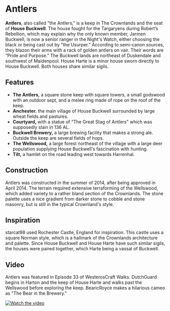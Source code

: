 
# Antlers

<ProjectDetails
  floatRight
  region="Crownlands"
  house="House Buckwell"
  type="Castle"
  status="In Progress"
  warp="undefined"
  projectLead="starcat98"
  dateStarted="January 3, 2014"
  dateCompleted="Invalid Date"
/>

**Antlers**, also called "the Antlers," is a keep in The Crownlands and the seat of **House Buckwell**. The house fought for the Targaryens during Robert’s Rebellion, which may explain why the only known member, Jarmen Buckwell, is now a senior ranger in the Night's Watch, either choosing the black or being cast out by "the Usurper." According to semi-canon sources, they blazon their arms with a rack of golden antlers on vair. Their words are “Pride and Purpose.” The Buckwell lands are northeast of Duskendale and southwest of Maidenpool. House Harte is a minor house sworn directly to House Buckwell. Both houses share similar sigils.  


## Features

* **The Antlers,** a square stone keep with square towers, a small godswood with an outdoor sept, and a melee ring made of rope on the roof of the keep.
* **Anchester.** the main village of House Buckwell surrounded by large wheat fields and pastures.
* **Courtyard,** with a statue of "The Great Stag of Antlers" which was supposedly slain in 136 AL.
* **Buckwell Brewery,** a large brewing facility that makes a strong ale. Outside the keep are several fields of hops.
* **The Wellswood,** a large forest northeast of the village with a large deer population supplying House Buckwell's fascination with hunting.
* **Tilt,** a hamlet on the road leading west towards Harrenhal.

## Construction

Antlers was constructed in the summer of 2014, after being approved in April 2014. The terrain required extensive terraforming of the Wellswood, which added variety to a rather bland section of the Crownlands. The stone palette uses a nice gradient from darker stone to cobble and stone masonry, but is still in the typical Crownland's style.

## Inspiration

starcat98 used Rochester Castle, England for inspiration. This castle uses a square Norman style, which is a hallmark of the Crownlands architecture and palette. Since House Buckwell and House Harte have such similar sigils, the houses were paired together, which Harte being a vassal of Buckwell.

## Video

Antlers was featured in Episode 33 of WesterosCraft Walks. DutchGuard begins in Harton and the keep of House Harte and walks past the Wellswood before exploring the keep. BearicRoyce makes a hilarious cameo as "The Bear in the Brewery."  



[![Watch the video](https://img.youtube.com/vi/2BAqYAub-Y0/0.jpg)](https://www.youtube.com/embed/2BAqYAub-Y0)